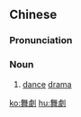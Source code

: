 ==Chinese==
{{zh-forms|s=舞剧}}

===Pronunciation===
{{zh-pron
|m=wǔjù
|cat=n
}}

===Noun===
{{zh-noun}}

# [[dance]] [[drama]]

{{zh-cat|Opera}}

[[ko:舞劇]]
[[hu:舞劇]]
